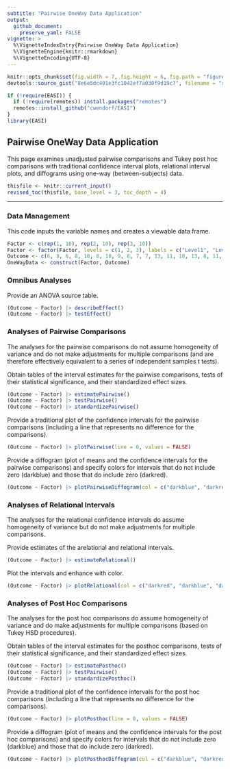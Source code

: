 ```yaml
---
subtitle: "Pairwise OneWay Data Application"
output:
  github_document:
    preserve_yaml: FALSE
vignette: >
  %\VignetteIndexEntry{Pairwise OneWay Data Application}
  %\VignetteEngine{knitr::rmarkdown}
  %\VignetteEncoding{UTF-8}
---
```


```r
knitr::opts_chunk$set(fig.width = 7, fig.height = 6, fig.path = "figures/", echo = TRUE, warning = FALSE, message = FALSE)
devtools::source_gist("8e6e5dc401e3fc1042ef7a030f9d19c7", filename = "revised_toc.R")
```

```r
if (!require(EASI)) {
  if (!require(remotes)) install.packages("remotes")
  remotes::install_github("cwendorf/EASI")
}
library(EASI)
```

## Pairwise OneWay Data Application

This page examines unadjusted pairwise comparisons and Tukey post hoc comparisons with traditional confidence interval plots, relational interval plots, and diffograms using one-way (between-subjects) data.

```r
thisfile <- knitr::current_input()
revised_toc(thisfile, base_level = 3, toc_depth = 4)
```

---

### Data Management

This code inputs the variable names and creates a viewable data frame.
```r
Factor <- c(rep(1, 10), rep(2, 10), rep(3, 10))
Factor <- factor(Factor, levels = c(1, 2, 3), labels = c("Level1", "Level2", "Level3"))
Outcome <- c(6, 8, 6, 8, 10, 8, 10, 9, 8, 7, 7, 13, 11, 10, 13, 8, 11, 14, 12, 11, 9, 16, 11, 12, 15, 13, 9, 14, 11, 10)
OneWayData <- construct(Factor, Outcome)
```

### Omnibus Analyses

Provide an ANOVA source table.
```r
(Outcome ~ Factor) |> describeEffect()
(Outcome ~ Factor) |> testEffect()
```

### Analyses of Pairwise Comparisons

The analyses for the pairwise comparisons do not assume homogeneity of variance and do not make adjustments for multiple comparisons (and are therefore effectively equivalent to a series of independent samples t tests).

Obtain tables of the interval estimates for the pairwise comparisons, tests of their statistical significance, and their standardized effect sizes.
```r
(Outcome ~ Factor) |> estimatePairwise()
(Outcome ~ Factor) |> testPairwise()
(Outcome ~ Factor) |> standardizePairwise()
```

Provide a traditional plot of the confidence intervals for the pairwise comparisons (including a line that represents no difference for the comparisons).
```r
(Outcome ~ Factor) |> plotPairwise(line = 0, values = FALSE)
```

Provide a diffogram (plot of means and the confidence intervals for the pairwise comparisons) and specify colors for intervals that do not include zero (darkblue) and those that do include zero (darkred).
```r
(Outcome ~ Factor) |> plotPairwiseDiffogram(col = c("darkblue", "darkred"))
```

### Analyses of Relational Intervals

The analyses for the relational confidence intervals do assume homogeneity of variance but do not make adjustments for multiple comparisons.

Provide estimates of the arelational and relational intervals.
```r
(Outcome ~ Factor) |> estimateRelational()
```

Plot the intervals and enhance with color.
```r
(Outcome ~ Factor) |> plotRelational(col = c("darkred", "darkblue", "darkgoldenrod"))
```

### Analyses of Post Hoc Comparisons

The analyses for the post hoc comparisons do assume homogeneity of variance and do make adjustments for multiple comparisons (based on Tukey HSD procedures).

Obtain tables of the interval estimates for the posthoc comparisons, tests of their statistical significance, and their standardized effect sizes.
```r
(Outcome ~ Factor) |> estimatePosthoc()
(Outcome ~ Factor) |> testPairwise()
(Outcome ~ Factor) |> standardizePosthoc()
```

Provide a traditional plot of the confidence intervals for the post hoc comparisons (including a line that represents no difference for the comparisons).
```r
(Outcome ~ Factor) |> plotPosthoc(line = 0, values = FALSE)
```

Provide a diffogram (plot of means and the confidence intervals for the post hoc comparisons) and specify colors for intervals that do not include zero (darkblue) and those that do include zero (darkred).
```r
(Outcome ~ Factor) |> plotPosthocDiffogram(col = c("darkblue", "darkred"))
```
